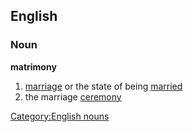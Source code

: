 ==English==
===Noun===
'''matrimony'''
#[[marriage]] or the state of being [[married]]
#the marriage [[ceremony]]
[[Category:English nouns]]